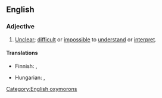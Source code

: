 ==English==

===Adjective===
{{en-adj|-}}

# {{lb|en|simile}} [[unclear|Unclear]]; [[difficult]] or [[impossible]] to [[understand]] or [[interpret]].
#: {{antonyms|en|crystal clear}}

====Translations====
{{trans-top|unclear}}
* Finnish: {{t+|fi|samea}}, {{t|fi|läpinäkymätön}}
{{trans-mid}}
* Hungarian: {{t|hu|világos, mint a vakablak}}, {{t|hu|se füle, se farka}}
{{trans-bottom}}

[[Category:English oxymorons]]